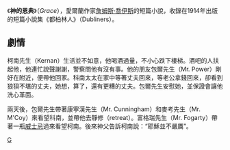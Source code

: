 {{Infobox short story | <!-- See [[Wikipedia:WikiProject_Novels|Wikipedia:WikiProject Novels]] or [[Wikipedia:WikiProject_Books|Wikipedia:WikiProject Books]] -->
| name             = 神的恩典
| title_orig       = Grace
| translator       = 
| author           = [[詹姆斯·喬伊斯|詹姆斯·喬伊斯]]
| country          = 愛爾蘭
| language         = 英語
| series           = 
| genre            = [[短篇小說|短篇小說]]
| published_in     = ''[[都柏林人|都柏林人]]''
| publication_type = 短篇小說集
| publisher        = 
| media_type       = 小說
| pub_date         = 1914
| english_pub_date = 
| preceded_by      = "[[一位母親|一位母親]]"
| followed_by      = "[[往生者_(小說)|往生者]]"
}}

《'''神的恩典'''》（''Grace''），愛爾蘭作家[[詹姆斯·喬伊斯|詹姆斯·喬伊斯]]的短篇小說，收錄在1914年出版的短篇小說集《都柏林人》（Dubliners）。

== 劇情 ==

柯南先生（Kernan）生活並不如意，他喝酒過量，不小心跌下樓梯。酒吧的人扶起他，他連忙說聲謝謝，警察問他有沒有事。他的朋友包爾先生（Mr. Power）剛好在附近，便帶他回家。科南太太在家中等著丈夫回來，等老公拿錢回來，卻看到狼狽不堪的丈夫，她想，算了，還有更糟的丈夫。包爾先生安慰她，並保證會讓他洗心革面。

兩天後，包爾先生帶著康寧漢先生（Mr. Cunningham）和麥考先生（Mr. M'Coy）來看望科南，並帶他去靜修（retreat）。富格瑞先生（Mr. Fogarty）帶著一瓶[[威士忌|威士忌]]過來看望柯南。後來神父告訴柯南說：“耶穌並不嚴厲”。


{{都柏林人}}

[[Category:愛爾蘭小說|G]]